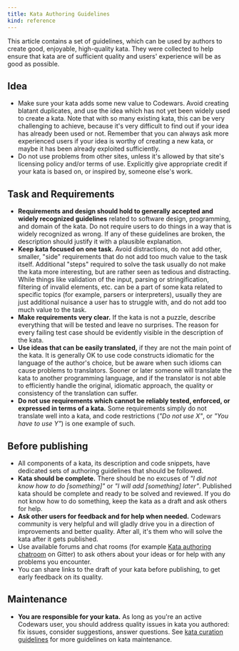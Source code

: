 ```yaml
---
title: Kata Authoring Guidelines
kind: reference
---
```



This article contains a set of guidelines, which can be used by authors to create good, enjoyable, high-quality kata. They were collected to help ensure that kata are of sufficient quality and users' experience will be as good as possible.

## Idea

- <A id="novelty">Make sure your kata adds some new value to Codewars.</A> Avoid
  creating blatant duplicates, and use the idea which has not yet been widely used
  to create a kata. Note that with so many existing kata, this can be very challenging
  to achieve, because it's very difficult to find out if your idea has already been
  used or not. Remember that you can always ask more experienced users if your idea
  is worthy of creating a new kata, or maybe it has been already exploited sufficiently.
- <A id="no-copy">Do not use problems from other sites</A>, unless it's allowed
  by that site's licensing policy and/or terms of use. Explicitly give
  appropriate credit if your kata is based on, or inspired by, someone else's
  work.

## Task and Requirements

- **Requirements and design should hold to generally accepted and widely recognized guidelines** related to software design, programming, and domain of the kata. Do not require users to do things in a way that is widely recognized as wrong. If any of these guidelines are broken, the description should justify it with a plausible explanation.
- **Keep kata focused on one task.** Avoid distractions, do not add other, smaller, "side" requirements that do not add too much value to the task itself. Additional "steps" required to solve the task usually do not make the kata more interesting, but are rather seen as tedious and distracting. While things like validation of the input, parsing or stringification, filtering of invalid elements, etc. can be a part of some kata related to specific topics (for example, parsers or interpreters), usually they are just additional nuisance a user has to struggle with, and do not add too much value to the task.
- **Make requirements very clear.** If the kata is not a puzzle, describe everything that will be tested and leave no surprises. The reason for every failing test case should be evidently visible in the description of the kata.
- **Use ideas that can be easily translated,** if they are not the main point of the kata. It is generally OK to use code constructs idiomatic for the language of the author's choice, but be aware when such idioms can cause problems to translators. Sooner or later someone will translate the kata to another programming language, and if the translator is not able to efficiently handle the original, idiomatic approach, the quality or consistency of the translation can suffer.
- **Do not use requirements which cannot be reliably tested, enforced, or expressed in terms of a kata.** Some requirements simply do not translate well into a kata, and code restrictions (_"Do not use X"_, or _"You have to use Y"_) is one example of such.

## Before publishing

- All components of a kata, its description and code snippets, have dedicated sets of authoring guidelines that should be followed.
- **Kata should be complete.** There should be no excuses of _"I did not know how to do [something]"_ or _"I will add [something] later"_. Published kata should be complete and ready to be solved and reviewed. If you do not know how to do something, keep the kata as a draft and ask others for help.
- **Ask other users for feedback and for help when needed.** Codewars community is very helpful and will gladly drive you in a direction of improvements and better quality. After all, it's them who will solve the kata after it gets published.
- Use available forums and chat rooms (for example [Kata authoring chatroom][gitter-kata-authoring] on Gitter) to ask others about your ideas or for help with any problems you encounter.
- You can share links to the draft of your kata before publishing, to get early feedback on its quality.

## Maintenance

- **You are responsible for your kata.** As long as you're an active Codewars user, you should address quality issues in kata you authored: fix issues, consider suggestions, answer questions. See [kata curation guidelines][kata-curation-guidelines] for more guidelines on kata maintenance.

[kata-curation-guidelines]: /curating/guidelines/kata/
[gitter-kata-authoring]: https://gitter.im/Codewars/codewars.com/kata-authoring-help
